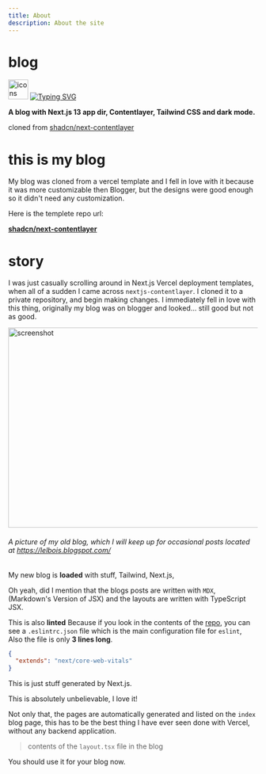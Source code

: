 ```yaml
---
title: About
description: About the site
---
```


# blog

<img src="https://skillicons.dev/icons?i=tailwind,ts,react,nextjs,js,md,vercel,pnpm&perline=15" alt="icons" height="40"/>
<a href="https://git.io/typing-svg"><img src="https://readme-typing-svg.demolab.com?font=Fira+Code&pause=1000&multiline=true&width=435&height=92&lines=My+blog+made+with+Contentlayer%2C+;Next.js%2C+React%2C+Typescript+and;Tailwind." alt="Typing SVG" />
</a>

<strong>A blog with Next.js 13 app dir, Contentlayer, Tailwind CSS and dark mode.</strong>


cloned from [shadcn/next-contentlayer](https://github.com/shadcn/next-contentlayer/)

# this is my blog

My blog was cloned from a vercel template and I fell in love with it because it was more customizable then Blogger, but the designs were good enough so it didn't need any customization.

Here is the templete repo url:

[**shadcn/next-contentlayer**](https://github.com/shadcn/next-contentlayer/)

# story

I was just casually scrolling around in Next.js Vercel deployment templates, when all of a sudden I came across `nextjs-contentlayer`.
I cloned it to a private repository, and begin making changes.
I immediately fell in love with this thing, originally my blog was on blogger and looked... still good but not as good.


<Image src="/Screenshot 2024-09-09 8.09.41 PM.png" width="718" height="404" alt="screenshot" />

###### A picture of my old blog, which I will keep up for occasional posts located at     <a href="https://lelbois.blogspot.com/">https://lelbois.blogspot.com/</a>

My new blog is **loaded** with stuff, Tailwind, Next.js, 

Oh yeah, did I mention that the blogs posts are written with `MDX`, (Markdown's Version of JSX) and the layouts are written with TypeScript JSX.

This is also **linted** Because if you look in the contents of the <a href="https://github.com/shadcn/next-contentlayer/">repo</a>, you can see a `.eslintrc.json` file which is the main configuration file for `eslint`, Also the file is only **3 lines long**.

```json
{
  "extends": "next/core-web-vitals"
}
```
This is just stuff generated by Next.js.

This is absolutely unbelievable, I love it!

Not only that, the pages are automatically generated and listed on the `index` blog page, this has to be the best thing I have ever seen done with Vercel, without any backend application.


> contents of the `layout.tsx` file in the blog

You should use it for your blog now.
